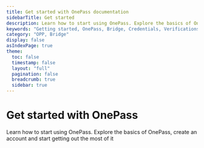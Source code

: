```yaml
---
title: Get started with OnePass documentation
sidebarTitle: Get started
description: Learn how to start using OnePass. Explore the basics of OnePass, create an account and start getting out the most of it.
keywords: "Getting started, OnePass, Bridge, Credentials, Verifications, SSI, Proof, Verification"
category: "OPP, Bridge"
display: false
asIndexPage: true
theme: 
  toc: false
  timestamp: false
  layout: "full"
  pagination: false
  breadcrumb: true
  sidebar: true
---
```



# <BookText className="inline " /> Get started with OnePass

Learn how to start using OnePass. Explore the basics of OnePass, create an account and start getting out the most of it

<ArticlesCardsList route="/articles/getting-started"/>
